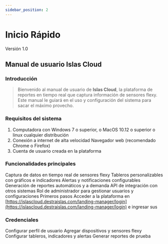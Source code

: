 ```yaml
---
sidebar_position: 2
---
```



# Inicio Rápido
<Highlight color="#999999">Versión 1.0</Highlight>

## Manual de usuario Islas Cloud
### Introducción
> Bienvenido al manual de usuario de **Islas Cloud**, la plataforma de reportes en tiempo real que captura información de sensores flexy. Este manual le guiará en el uso y configuración del sistema para sacar el máximo provecho.

### Requisitos del sistema
1. Computadora con Windows 7 o superior, o MacOS 10.12 o superior o linux cualquier distribución
2. Conexión a internet de alta velocidad
Navegador web (recomendado Chrome o Firefox)
3. Cuenta de usuario creada en la plataforma

### Funcionalidades principales
Captura de datos en tiempo real de sensores flexy
Tableros personalizables con gráficos e indicadores
Alertas y notificaciones configurables
Generación de reportes automáticos y a demanda
API de integración con otros sistemas
Rol de administrador para gestionar usuarios y configuraciones
Primeros pasos
Acceder a la plataforma en [https://islascloud.destraislas.com/landing-manager/login](https://islascloud.destraislas.com/landing-manager/login) e ingresar sus 

### Credenciales
Configurar perfil de usuario
Agregar dispositivos y sensores flexy
Configurar tableros, indicadores y alertas
Generar reportes de prueba